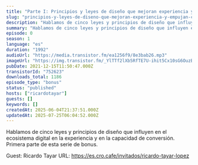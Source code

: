 ```yaml
---
title: "Parte I: Principios y leyes de diseño que mejoran experiencia y empujan conversión, con Ricardo Tayar"
slug: "principios-y-leyes-de-diseno-que-mejoran-experiencia-y-empujan-conversion-parte-i-con-ricardo-tayar"
description: "Hablamos de cinco leyes y principios de diseño que influyen en el ecosistema digital en la experiencia y en la capacidad de conversión. Primera parte de esta serie de bonus.\n\nGuest: Ricardo Tayar\nURL: https://es.cro.cafe/invitados/ricardo-tayar-lopez"
summary: "Hablamos de cinco leyes y principios de diseño que influyen en el ecosistema digital en la experiencia y en la capacidad de conversión. Primera parte de esta serie de bonus."
episode: 0
season: 1
language: "es"
duration: "1992"
audioUrl: "https://media.transistor.fm/ea1256f9/8e3bab26.mp3"
imageUrl: "https://img.transistor.fm/_YlTTf2lXb5RfTE7U-ihit5Cx10sG6OuzBXqCTFiaJs/rs:fill:0:0:1/w:3000/h:3000/q:60/aHR0cHM6Ly9pbWct/dXBsb2FkLXByb2R1/Y3Rpb24udHJhbnNp/c3Rvci5mbS80MzJj/MGFlNzNmNGYxZTg2/MzkzNzdhNzAwMjc4/ZTY3MC5qcGc.webp"
pubDate: 2021-12-15T11:50:47.000Z
transistorId: "752623"
downloads_total: 1186
episode_type: "bonus"
status: "published"
hosts: ["ricardotayar"]
guests: []
keywords: []
createdAt: 2025-06-04T21:37:51.000Z
updatedAt: 2025-07-25T06:04:52.000Z
---
```


Hablamos de cinco leyes y principios de diseño que influyen en el ecosistema digital en la experiencia y en la capacidad de conversión. Primera parte de esta serie de bonus.

Guest: Ricardo Tayar
URL: https://es.cro.cafe/invitados/ricardo-tayar-lopez
